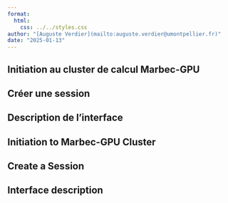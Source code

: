 ```yaml
---
format:
  html:
    css: ../../styles.css
author: "[Auguste Verdier](mailto:auguste.verdier@umontpellier.fr)"
date: "2025-01-13"
---
```


::: {.content-visible when-profile="french"}
# Initiation au cluster de calcul Marbec-GPU

## Créer une session


## Description de l'interface
:::

::: {.content-visible when-profile="english"}

# Initiation to Marbec-GPU Cluster

## Create a Session


## Interface description

:::
